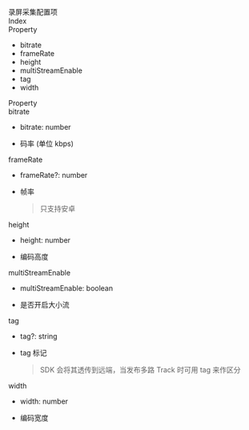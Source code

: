 <div data-v-md-line="1"><link rel="stylesheet" type="text/css" href="https://docs.qnsdk.com/styles/doc-v4-api.css" />
<div class="rtc-doc rtc-doc-page" id="rtc-doc">
<section class="rtc-doc-panel rtc-doc-describe rtc-doc-note">
                录屏采集配置项</section>
            <div class="rtc-doc-page-wrap">Index</div>
<section class="rtc-doc-panel">
        <div class="rtc-doc-page-title">Property</div>
        <ul class="rtc-doc-catalogue">
                <li><a onClick='document.location.replace(`${document.location.protocol}//${document.location.host}${document.location.pathname}${document.location.search}#bitrate`)'>bitrate</a></li>
                <li><a onClick='document.location.replace(`${document.location.protocol}//${document.location.host}${document.location.pathname}${document.location.search}#frameRate`)'>frameRate</a></li>
                <li><a onClick='document.location.replace(`${document.location.protocol}//${document.location.host}${document.location.pathname}${document.location.search}#height`)'>height</a></li>
                <li><a onClick='document.location.replace(`${document.location.protocol}//${document.location.host}${document.location.pathname}${document.location.search}#multiStreamEnable`)'>multiStreamEnable</a></li>
                <li><a onClick='document.location.replace(`${document.location.protocol}//${document.location.host}${document.location.pathname}${document.location.search}#tag`)'>tag</a></li>
                <li><a onClick='document.location.replace(`${document.location.protocol}//${document.location.host}${document.location.pathname}${document.location.search}#width`)'>width</a></li>
        </ul>
</section>
<div class="rtc-doc-page-wrap">Property</div>
<section class="rtc-doc-panel">
<div class="rtc-doc-page-title rtc-doc-antor" id="bitrate">
bitrate</div>
<ul class="rtc-doc-page-container">
        <li class="rtc-doc-sign-signature">bitrate: number</li>
    </li>
<li class="rtc-doc-page-description">
    <div class="rtc-doc-desc-wrap">
        <p>码率 (单位 kbps)</p>
    </div>
</li>
</ul>
</section>
<section class="rtc-doc-panel">
<div class="rtc-doc-page-title rtc-doc-antor" id="frameRate">
frameRate</div>
<ul class="rtc-doc-page-container">
        <li class="rtc-doc-sign-signature">frameRate?: number</li>
    </li>
<li class="rtc-doc-page-description">
    <div class="rtc-doc-desc-wrap">
        <p>帧率</p>
    </div>
    <section class="rtc-doc-panel rtc-doc-describe-note">
        <blockquote>
        <p>只支持安卓
</p>
        </blockquote>
    </section>
</li>
</ul>
</section>
<section class="rtc-doc-panel">
<div class="rtc-doc-page-title rtc-doc-antor" id="height">
height</div>
<ul class="rtc-doc-page-container">
        <li class="rtc-doc-sign-signature">height: number</li>
    </li>
<li class="rtc-doc-page-description">
    <div class="rtc-doc-desc-wrap">
        <p>编码高度</p>
    </div>
</li>
</ul>
</section>
<section class="rtc-doc-panel">
<div class="rtc-doc-page-title rtc-doc-antor" id="multiStreamEnable">
multiStreamEnable</div>
<ul class="rtc-doc-page-container">
        <li class="rtc-doc-sign-signature">multiStreamEnable: boolean</li>
    </li>
<li class="rtc-doc-page-description">
    <div class="rtc-doc-desc-wrap">
        <p>是否开启大小流</p>
    </div>
</li>
</ul>
</section>
<section class="rtc-doc-panel">
<div class="rtc-doc-page-title rtc-doc-antor" id="tag">
tag</div>
<ul class="rtc-doc-page-container">
        <li class="rtc-doc-sign-signature">tag?: string</li>
    </li>
<li class="rtc-doc-page-description">
    <div class="rtc-doc-desc-wrap">
        <p>tag 标记</p>
    </div>
    <section class="rtc-doc-panel rtc-doc-describe-note">
        <blockquote>
        <p>SDK 会将其透传到远端，当发布多路 Track 时可用 tag 来作区分
</p>
        </blockquote>
    </section>
</li>
</ul>
</section>
<section class="rtc-doc-panel">
<div class="rtc-doc-page-title rtc-doc-antor" id="width">
width</div>
<ul class="rtc-doc-page-container">
        <li class="rtc-doc-sign-signature">width: number</li>
    </li>
<li class="rtc-doc-page-description">
    <div class="rtc-doc-desc-wrap">
        <p>编码宽度</p>
    </div>
</li>
</ul>
</section>
</div>


</div>